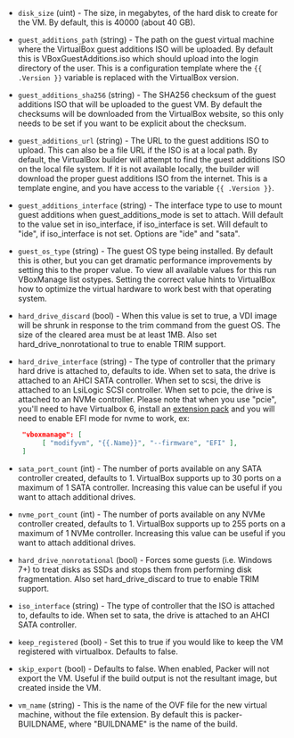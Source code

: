 <!-- Code generated from the comments of the Config struct in builder/virtualbox/iso/builder.go; DO NOT EDIT MANUALLY -->

-   `disk_size` (uint) - The size, in megabytes, of the hard disk to create for the VM. By
    default, this is 40000 (about 40 GB).
    
-   `guest_additions_path` (string) - The path on the guest virtual machine where the VirtualBox guest
    additions ISO will be uploaded. By default this is
    VBoxGuestAdditions.iso which should upload into the login directory of
    the user. This is a configuration template where the `{{ .Version }}`
    variable is replaced with the VirtualBox version.
    
-   `guest_additions_sha256` (string) - The SHA256 checksum of the guest additions ISO that will be uploaded to
    the guest VM. By default the checksums will be downloaded from the
    VirtualBox website, so this only needs to be set if you want to be
    explicit about the checksum.
    
-   `guest_additions_url` (string) - The URL to the guest additions ISO to upload. This can also be a file
    URL if the ISO is at a local path. By default, the VirtualBox builder
    will attempt to find the guest additions ISO on the local file system.
    If it is not available locally, the builder will download the proper
    guest additions ISO from the internet. This is a template engine, and you
    have access to the variable `{{ .Version }}`.
    
-   `guest_additions_interface` (string) - The interface type to use to mount guest additions when
    guest_additions_mode is set to attach. Will default to the value set in
    iso_interface, if iso_interface is set. Will default to "ide", if
    iso_interface is not set. Options are "ide" and "sata".
    
-   `guest_os_type` (string) - The guest OS type being installed. By default this is other, but you can
    get dramatic performance improvements by setting this to the proper
    value. To view all available values for this run VBoxManage list
    ostypes. Setting the correct value hints to VirtualBox how to optimize
    the virtual hardware to work best with that operating system.
    
-   `hard_drive_discard` (bool) - When this value is set to true, a VDI image will be shrunk in response
    to the trim command from the guest OS. The size of the cleared area must
    be at least 1MB. Also set hard_drive_nonrotational to true to enable
    TRIM support.
    
-   `hard_drive_interface` (string) - The type of controller that the primary hard drive is attached to,
    defaults to ide. When set to sata, the drive is attached to an AHCI SATA
    controller. When set to scsi, the drive is attached to an LsiLogic SCSI
    controller. When set to pcie, the drive is attached to an NVMe
    controller. Please note that when you use "pcie", you'll need to have
    Virtualbox 6, install an [extension
    pack](https://www.virtualbox.org/wiki/Downloads#VirtualBox6.0.14OracleVMVirtualBoxExtensionPack)
    and you will need to enable EFI mode for nvme to work, ex:
    
    ```json
     "vboxmanage": [
          [ "modifyvm", "{{.Name}}", "--firmware", "EFI" ],
     ]
    ```
    
-   `sata_port_count` (int) - The number of ports available on any SATA controller created, defaults
    to 1. VirtualBox supports up to 30 ports on a maximum of 1 SATA
    controller. Increasing this value can be useful if you want to attach
    additional drives.
    
-   `nvme_port_count` (int) - The number of ports available on any NVMe controller created, defaults
    to 1. VirtualBox supports up to 255 ports on a maximum of 1 NVMe
    controller. Increasing this value can be useful if you want to attach
    additional drives.
    
-   `hard_drive_nonrotational` (bool) - Forces some guests (i.e. Windows 7+) to treat disks as SSDs and stops
    them from performing disk fragmentation. Also set hard_drive_discard to
    true to enable TRIM support.
    
-   `iso_interface` (string) - The type of controller that the ISO is attached to, defaults to ide.
    When set to sata, the drive is attached to an AHCI SATA controller.
    
-   `keep_registered` (bool) - Set this to true if you would like to keep the VM registered with
    virtualbox. Defaults to false.
    
-   `skip_export` (bool) - Defaults to false. When enabled, Packer will not export the VM. Useful
    if the build output is not the resultant image, but created inside the
    VM.
    
-   `vm_name` (string) - This is the name of the OVF file for the new virtual machine, without
    the file extension. By default this is packer-BUILDNAME, where
    "BUILDNAME" is the name of the build.
    